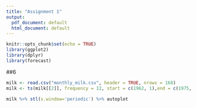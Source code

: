 ```yaml
---
title: "Assignment 1"
output:
  pdf_document: default
  html_document: default
---
```


```r
knitr::opts_chunk$set(echo = TRUE)
library(ggplot2)
library(dplyr)
library(forecast)
```

##6

```r
milk <- read.csv("monthly_milk.csv", header = TRUE, nrows = 168)
milk <- ts(milk[[2]], frequency = 12, start = c(1962, 1),end = c(1975, 12))
```

```r
milk %>% stl(s.window='periodic') %>% autoplot
```